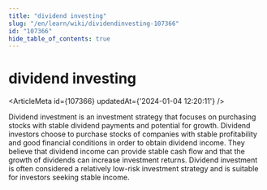 ```yaml
---
title: "dividend investing"
slug: "/en/learn/wiki/dividendinvesting-107366"
id: "107366"
hide_table_of_contents: true
---
```



# dividend investing

<ArticleMeta id={107366} updatedAt={'2024-01-04 12:20:11'} />
<div className='border-solid border-b border-t-0 my-4 border-[var(--ifm-color-gray-300)]' />

Dividend investment is an investment strategy that focuses on purchasing stocks with stable dividend payments and potential for growth. Dividend investors choose to purchase stocks of companies with stable profitability and good financial conditions in order to obtain dividend income. They believe that dividend income can provide stable cash flow and that the growth of dividends can increase investment returns. Dividend investment is often considered a relatively low-risk investment strategy and is suitable for investors seeking stable income.
